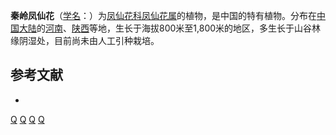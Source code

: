 {{Speciesbox 
| taxon = Impatiens linocentra
| authority = Hand.-Mazz.
}}
'''秦岭凤仙花'''（[[学名|学名]]：{{lang|la|''Impatiens linocentra''}}）为[[凤仙花科|凤仙花科]][[凤仙花属|凤仙花属]]的植物，是中国的特有植物。分布在[[中国大陆|中国大陆]]的[[河南|河南]]、[[陕西|陕西]]等地，生长于海拔800米至1,800米的地区，多生长于山谷林缘阴湿处，目前尚未由人工引种栽培。

== 参考文献 ==
<div class="references-small">
* {{cite web| url =http://www.bioinfo.cn/db05/KmzwSpecies.php?action=view&id=1300| title =秦岭凤仙花| work =《中国高等植物数据库全库》| publisher =中国科学院微生物研究所| author =昆明植物研究所| accessdate =2009-02-22| deadurl =yes| archiveurl =https://web.archive.org/web/20160305015227/http://www.bioinfo.cn/db05/KmzwSpecies.php?action=view&id=1300| archivedate =2016-03-05}}
</div>
{{Taxonbar|from=Q15225413}}

[[Category:凤仙花属|Q]]
[[Category:中國特有植物|Q]]
[[Category:河南植物|Q]]
[[Category:陕西植物|Q]]


{{植物小作品}}